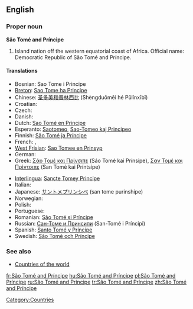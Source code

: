 {{wikipedia}}
==English==

===Proper noun===
'''São Tomé and Príncipe'''

# Island nation off the western equatorial coast of Africa.  Official name: Democratic Republic of São Tomé and Príncipe.

====Translations====
{{top}}
* Bosnian: Sao Tome i Principe {{m}}
* [[Breton]]: [[Sao Tome ha Principe]]
* Chinese: [[圣多美和普林西比]] (Shèngduōměi hé Pǔlínxībǐ)
* Croatian: {{t-|hr|Sveti Toma i Princip|m}}
* Czech: {{t-|cs|Svatý Tomáš a Princův ostrov|m}}
* Danish: {{t-|da|São Tomé og Príncipe}}
* Dutch: [[Sao Tomé en Principe]]
* Esperanto: [[Saotomeo]], [[Sao-Tomeo kaj Principeo]]
* Finnish: [[São Tomé ja Príncipe]]
* French: {{t+|fr|Sao Tomé-et-Principe}}, {{t+|fr|São Tomé e Príncipe}}
* [[West Frisian]]: [[Sao Tomee en Prinsyp]]
* German: {{t+|de|São Tomé und Príncipe}}
* Greek: [[Σάο Τομέ και Πρίνσιπε]] (Sáo Tomé kai Prínsipe), [[Σαν Τομέ και Πρίντσιπε]] (San Tomé kai Príntsipe)
{{mid}}
* [[Interlingua]]: [[Sancte Tomey Principe]]
* Italian: {{t-|it|São Tomé e Príncipe}}
* Japanese: [[サントメプリンシペ]] (san tome purinshipe)
* Norwegian: {{t+|no|São Tomé og Príncipe}}
* Polish: {{t+|pl|Wyspy Świętego Tomasza i Książęca}}
* Portuguese: {{t+|pt|São Tomé e Príncipe}}
* Romanian: [[São Tomé și Príncipe]]
* Russian: [[Сан-Томе и Принсипи]] (San-Tomé i Príncipi)
* Spanish: [[Santo Tomé y Príncipe]]
* Swedish: [[São Tomé och Príncipe]]
{{bottom}}

===See also===
* [[Appendix:Countries of the world|Countries of the world]]

[[Category:Countries]]

[[fr:São Tomé and Príncipe]]
[[hu:São Tomé and Príncipe]]
[[pl:São Tomé and Príncipe]]
[[ru:São Tomé and Príncipe]]
[[tr:São Tomé and Príncipe]]
[[zh:São Tomé and Príncipe]]